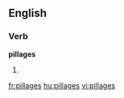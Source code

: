 ==English==

===Verb===
'''pillages'''

# {{third-person singular of|[[pillage]]}}

[[fr:pillages]]
[[hu:pillages]]
[[vi:pillages]]